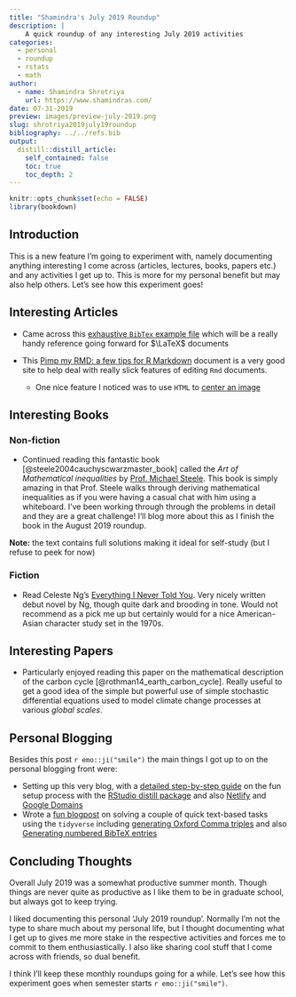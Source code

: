 ```yaml
---
title: "Shamindra's July 2019 Roundup"
description: |
    A quick roundup of any interesting July 2019 activities
categories:
  - personal
  - roundup
  - rstats
  - math
author:
  - name: Shamindra Shrotriya
    url: https://www.shamindras.com/
date: 07-31-2019
preview: images/preview-july-2019.png
slug: shrotriya2019july19roundup
bibliography: ../../refs.bib
output:
  distill::distill_article:
    self_contained: false
    toc: true
    toc_depth: 2
---
```


```r
knitr::opts_chunk$set(echo = FALSE)
library(bookdown)
```

## Introduction

This is a new feature I'm going to experiment with, namely documenting
anything interesting I come across (articles, lectures, books, papers
                                              etc.) and any activities I get up to. This is more for my personal
benefit but may also help others. Let's see how this experiment goes!

## Interesting Articles

- Came across this [exhaustive `BibTex` example file](http://mirrors.concertpass.com/tex-archive/biblio/bibtex/base/xampl.bib){target="_blank"} 
which will be a really handy reference going forward for $\LaTeX$ documents

- This [Pimp my RMD: a few tips for R Markdown](https://holtzy.github.io/Pimp-my-rmd/#highlight_a_piece_of_text){target="_blank"} document is a very good site to help deal with really slick 
features of editing `Rmd` documents. 
    - One nice feature I noticed was to use `HTML` to [center an image](https://holtzy.github.io/Pimp-my-rmd/#center_an_image){target="_blank"}

## Interesting Books

### Non-fiction

- Continued reading this fantastic book [@steele2004cauchyscwarzmaster_book] called the *Art of Mathematical inequalities* by [Prof. Michael Steele](http://www-stat.wharton.upenn.edu/~steele/){target="_blank"}. This book is simply
amazing in that Prof. Steele walks through deriving mathematical 
inequalities as if you were having a casual chat with him using a whiteboard. I've been working through through the problems in detail and they are a great challenge! I'll blog more about this as I finish the book in the August 2019 roundup.

<aside>
**Note:** the text contains full solutions making it ideal for self-study (but I refuse to peek for now)
</aside>

### Fiction

- Read Celeste Ng's [Everything I Never Told You](https://www.celesteng.com/everything-i-never-told-you){target="_blank"}. Very nicely
written debut novel by Ng, though quite dark and brooding in tone. Would
not recommend as a pick me up but certainly would for a nice American-Asian character study set in the 1970s.

## Interesting Papers

- Particularly enjoyed reading this paper on the mathematical description of the carbon cycle
[@rothman14_earth_carbon_cycle]. Really useful to get a good
idea of the simple but powerful use of simple stochastic
differential equations used to model climate change processes at various *global scales*.

## Personal Blogging

Besides this post `r emo::ji("smile")` the main things I got up to
on the personal blogging front were:

- Setting up this very blog, with a [detailed step-by-step guide](https://www.shamindras.com/posts/2019-07-11-setting-up-a-distill-blog-with-netlify/){target="_blank"} on the fun setup process with the [RStudio distill package](https://rstudio.github.io/distill/blog.html){target="_blank"} and
also [Netlify](https://netlify.com){target="_blank"} and [Google Domains](https://domains.google){target="_blank"}
- Wrote a [fun blogpost](https://www.shamindras.com/posts/2019-07-15-shrotriya2019tidyfunpt1/){target="_blank"} on solving a couple of quick text-based tasks
using the `tidyverse` including [generating Oxford Comma triples](https://www.shamindras.com/posts/2019-07-15-shrotriya2019tidyfunpt1/#task-1-generating-oxford-comma-triples){target="_blank"} and also [Generating numbered BibTeX entries](https://www.shamindras.com/posts/2019-07-15-shrotriya2019tidyfunpt1/#task-2-generating-numbered-bibtex-entries){target="_blank"}

## Concluding Thoughts

Overall July 2019 was a somewhat productive summer month.
Though things are never quite as productive as I like them
to be in graduate school, but always got to keep trying. 

I liked documenting this personal 'July 2019 roundup'.
Normally I'm not the type to share much about my personal
life, but I thought documenting what I get up to gives me
more stake in the respective activities and forces me to
commit to them enthusiastically. I also like sharing cool
stuff that I come across with friends, so dual benefit.

I think I'll keep these monthly roundups going for a while.
Let's see how this experiment goes when semester starts
`r emo::ji("smile")`.